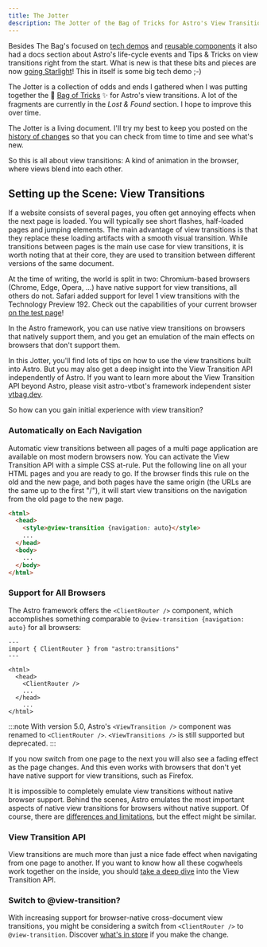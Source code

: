 ```yaml
---
title: The Jotter
description: The Jotter of the Bag of Tricks for Astro's View Transitions
---
```


Besides The Bag's focused on [tech demos](/demos/) and [reusable components](/components/) it also had a docs section about Astro's life-cycle events and Tips & Tricks on view transitions right from the start. What is new is that these bits and pieces are now [going Starlight](/jotter/starlight/)! This in itself is some big tech demo ;-)

The Jotter is a collection of odds and ends I gathered when I was putting together the 👜 [Bag of Tricks](/jotter/history/) ✨ for Astro's view transitions. A lot of the fragments are currently in the *Lost & Found* section. I hope to improve this over time.

The Jotter is a living document. I'll try my best to keep you posted on the [history of changes](/jotter/history-of-changes/) so that you can check from time to time and see what's new.


So this is all about view transitions: A kind of animation in the browser, where views blend into each other.

## Setting up the Scene: View Transitions

If a website consists of several pages, you often get annoying effects when the next page is loaded. You will typically see short flashes, half-loaded pages and jumping elements. The main advantage of view transitions is that they replace these loading artifacts with a smooth visual transition. While transitions between pages is the main use case for view transitions, it is worth noting that at their core, they are used to transition between different versions of the same document.

At the time of writing, the world is split in two: Chromium-based browsers (Chrome, Edge, Opera, ...) have native support for view transitions, all others do not. Safari added support for level 1 view transitions with the Technology Preview 192. Check out the capabilities of your current browser [on the test page](/jotter/api/test-page/)!



 In the Astro framework, you can use native view transitions on browsers that natively support them, and you get an emulation of the main effects on browsers that don't support them.


In this Jotter, you'll find lots of tips on how to use the view transitions built into Astro. But you may also get a deep insight into the View Transition API independently of Astro. If you want to learn more about the View Transition API beyond Astro, please visit astro-vtbot's framework independent sister [vtbag.dev](https://vtbag.dev).

So how can you gain initial experience with view transition?

### Automatically on Each Navigation

Automatic view transitions between all pages of a multi page application are available on most modern browsers now. You can activate the View Transition API with a simple CSS at-rule. Put the following line on all your HTML pages and you are ready to go. If the browser finds this rule on the old and the new page, and both pages have the same origin (the URLs are the same up to the first "/"), it will start view transitions on the navigation from the old page to the new page.

```html page.html {3}
<html>
  <head>
    <style>@view-transition {navigation: auto}</style>
    ...
  </head>
  <body>
    ...
  </body>
</html>
```

### Support for All Browsers

The Astro framework offers the `<ClientRouter />` component, which accomplishes something comparable to `@view-transition {navigation: auto}` for all browsers:

```astro Layout.astro {2,7}
---
import { ClientRouter } from "astro:transitions"
---

<html>
  <head>
    <ClientRouter />
    ...
  </head>
    ...
</html>
```
:::note
With version 5.0, Astro's `<ViewTransition />` component was renamed to `<ClientRouter />`. `<ViewTransitions />` is still supported but deprecated.
:::

If you now switch from one page to the next you will also see a fading effect as the page changes. And this even works with browsers that don't yet have native support for view transitions, such as Firefox.

It is impossible to completely emulate view transitions without native browser support.
Behind the scenes, Astro emulates the most important aspects of native view transitions for browsers without native support.  Of course, there are [differences and limitations](/jotter/astro/differences/), but the effect might be similar.


### View Transition API

View transitions are much more than just a nice fade effect when navigating from one page to another. If you want to know how all these cogwheels work together on the inside, you should [take a deep dive](/jotter/api/) into the View Transition API.

### Switch to @view-transition?

With increasing support for browser-native cross-document view transitions, you might be considering a switch from `<ClientRouter />` to `@view-transition`. Discover [what's in store](/jotter/migrate/) if you make the change.
